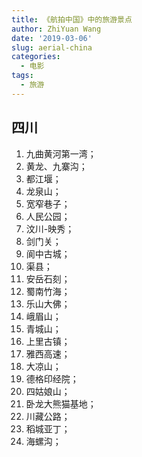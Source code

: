 ```yaml
---
title: 《航拍中国》中的旅游景点
author: ZhiYuan Wang
date: '2019-03-06'
slug: aerial-china
categories:
  - 电影
tags:
  - 旅游
---
```


## 四川

1. 九曲黄河第一湾；
2. 黄龙、九寨沟；
3. 都江堰；
4. 龙泉山；
5. 宽窄巷子；
6. 人民公园；
7. 汶川-映秀；
8. 剑门关；
9. 阆中古城；
10. 渠县；
11. 安岳石刻；
12. 蜀南竹海；
13. 乐山大佛；
14. 峨眉山；
15. 青城山；
16. 上里古镇；
17. 雅西高速；
18. 大凉山；
19. 德格印经院；
20. 四姑娘山；
21. 卧龙大熊猫基地；
22. 川藏公路；
23. 稻城亚丁；
24. 海螺沟；

